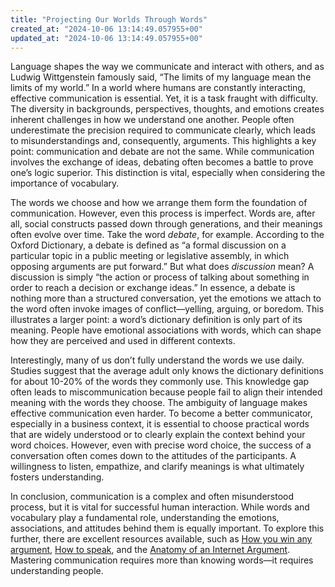 ```yaml
---
title: "Projecting Our Worlds Through Words"
created_at: "2024-10-06 13:14:49.057955+00"
updated_at: "2024-10-06 13:14:49.057955+00"
---
```


Language shapes the way we communicate and interact with others, and as Ludwig Wittgenstein famously said, “The limits of my language mean the limits of my world.” In a world where humans are constantly interacting, effective communication is essential. Yet, it is a task fraught with difficulty. The diversity in backgrounds, perspectives, thoughts, and emotions creates inherent challenges in how we understand one another. People often underestimate the precision required to communicate clearly, which leads to misunderstandings and, consequently, arguments. This highlights a key point: communication and debate are not the same. While communication involves the exchange of ideas, debating often becomes a battle to prove one’s logic superior. This distinction is vital, especially when considering the importance of vocabulary.

The words we choose and how we arrange them form the foundation of communication. However, even this process is imperfect. Words are, after all, social constructs passed down through generations, and their meanings often evolve over time. Take the word _debate_, for example. According to the Oxford Dictionary, a debate is defined as “a formal discussion on a particular topic in a public meeting or legislative assembly, in which opposing arguments are put forward.” But what does _discussion_ mean? A discussion is simply “the action or process of talking about something in order to reach a decision or exchange ideas.” In essence, a debate is nothing more than a structured conversation, yet the emotions we attach to the word often invoke images of conflict—yelling, arguing, or boredom. This illustrates a larger point: a word’s dictionary definition is only part of its meaning. People have emotional associations with words, which can shape how they are perceived and used in different contexts.

Interestingly, many of us don’t fully understand the words we use daily. Studies suggest that the average adult only knows the dictionary definitions for about 10-20% of the words they commonly use. This knowledge gap often leads to miscommunication because people fail to align their intended meaning with the words they choose. The ambiguity of language makes effective communication even harder. To become a better communicator, especially in a business context, it is essential to choose practical words that are widely understood or to clearly explain the context behind your word choices. However, even with precise word choice, the success of a conversation often comes down to the attitudes of the participants. A willingness to listen, empathize, and clarify meanings is what ultimately fosters understanding.

In conclusion, communication is a complex and often misunderstood process, but it is vital for successful human interaction. While words and vocabulary play a fundamental role, understanding the emotions, associations, and attitudes behind them is equally important. To explore this further, there are excellent resources available, such as [How you win any argument](https://www.youtube.com/watch?v=xhAQOH3H6Ts), [How to speak](https://www.youtube.com/watch?v=Unzc731iCUY), and the [Anatomy of an Internet Argument](https://defenderofthebasic.substack.com/p/anatomy-of-an-internet-argument). Mastering communication requires more than knowing words—it requires understanding people.
